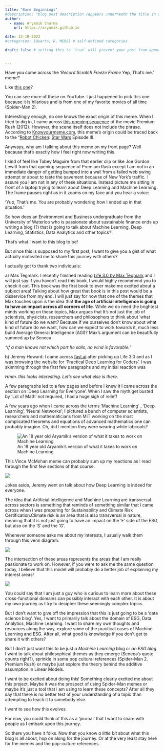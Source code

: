 ```yaml
---
title: "Bare Beginnings"
#description: "blog post description (appears underneath the title in smaller text) which is included on the listing page"
author:
  - name: Aryamik Sharma
    url: https://aryamik.github.io

date: 12-18-2023
#categories: [Quarto, R, MEDS] # self-defined categories

draft: false # setting this to `true` will prevent your post from appearing on your listing page until you're ready!


---
```


Have you come across the '*Record Scratch* *Freeze Frame* Yep, That's me.' meme?

Like [this one](https://www.youtube.com/watch?v=s8wxsUv_2vg)?

You can see more of these on YouTube. I just happened to pick this one because it is hilarious and is from one of my favorite movies of all time (Spider-Man 2).

Interestingly enough, no one knows the exact origin of this meme. When I tried to dig in, I came across [this opening sequence](https://www.youtube.com/watch?v=Qrwp_XkxJU8) of the movie Premium Rush (2012). However, the scene itself does not include the phrase. According to [Knowyourmeme.com](https://knowyourmeme.com/memes/record-scratch-freeze-frame-yep-thats-me), this meme's origin could be traced back to the "[Robot Chicken](https://knowyourmeme.com/memes/subcultures/robot-chicken): [Star Wars](https://knowyourmeme.com/memes/subcultures/star-wars) Episode III.

Anyways, why am I talking about this meme on my front page? Well because that's exactly how I feel right now writing this.

I kind of feel like Tobey Maguire from that earlier clip or like Joe Gordon Lewitt from that opening sequence of Premium Rush except I am not in an immediate danger of getting bumped into a wall from a failed web swing attempt or about to taste the pavement because of New York's traffic. I assure you I am not in any of these situations. Instead picture me sitting in front of a laptop trying to learn about Deep Learning and Machine Learning. The frame pauses right as in it zooms on my face and you hear a voice:

'Yup, That's me. You are probably wondering how I ended up in that situation.'

So how does an Environment and Business undergraduate from the University of Waterloo who is passionate about sustainable finance ends up writing a blog (?) that is going to talk about Machine Learning, Deep Learning, Statistics, Data Analytics and other topics?

That's what I want to this blog to be!

But since this is supposed to my first post, I want to give you a gist of what actually motivated me to share this journey with others?

I actually got to thank two individuals:

a\) Max Tegmark: I recently finished reading [Life 3.0 by Max Tegmark](https://www.goodreads.com/book/show/34272565-life-3-0?from_search=true&from_srp=true&qid=fZlgPWioK1&rank=1) and I will just say if you haven't read this book, I would highly recommend you to check it out. This book was the first book to ever make me excited about a subject area! Talking about how great that book is in this post would be a disservice from my end. I will just say for now that one of the themes that Max touches upon is the idea that **the age of artificial intelligence is going to have an impact across all corners of life**. While we do need the brightest minds working on these topics, Max argues that It's not just the job of scientists, physicists, researchers and philosophers to think about 'what kind of future do we want? Because if we ourselves don't know about what kind of future do we want, how can we expect to work towards it, much less build Average General Intelligence (AGI)? Max's argument can be beautifully summed up by Seneca

*"If a man knows not which port he sails, no wind is favorable."*

b\) Jeremy Howard: I came across [fast.ai](https://www.fast.ai/) after picking up Life 3.0 and as I was browsing the website for 'Practical Deep Learning for Coders'. I was skimming through the first few paragraphs and my initial reaction was

*Hmm. this looks interesting. Let's see what else is there.*

A few paragraphs led to a few pages and before I knew it I came across the section on 'Deep Learning for Everyone'. When I saw the myth get busted by 'Lot of Math' not required, I had a huge sigh of relief!

A few years ago when I came across the terms 'Machine Learning' , 'Deep Learning', 'Neural Networks'; I pictured a bunch of computer scientists, researchers and mathematicians from MIT working on the most complicated theorems and equations of advanced mathematics one can probably imagine. Oh, did I mention they were wearing white labcoats?

![An 18 year old Aryamik's version of what it takes to work on Machine Learning](images/national-cancer-institute-kCXvthZgtvA-unsplash.jpg){fig-align="center"}

This Vince McMohan meme can probably sum up my reactions as I read through the first few sections of that course.

![](images/Screenshot%20from%202023-12-18%2019-14-00.png){fig-align="center"}

Jokes aside, Jeremy went on talk about how Deep Learning is indeed for everyone.

The idea that Artificial Intelligence and Machine Learning are transversal across sectors is something that reminds of something similar that I came across when I was preparing for Sustainability and Climate Risk Certification.Climate risk is an area that is also transversal in nature, meaning that it is not just going to have an impact on the 'E' side of the ESG, but also on the 'S' and the 'G'.

Whenever someone asks me about my interests, I usually walk them through this venn diagram:

![](images/Screenshot%20from%202023-12-18%2023-14-19.png){fig-align="center"}

The intersection of these areas represents the areas that I am really passionate to work on. However, if you were to ask me the same question today, I believe that this model will probably do a better job of explaining my interest areas!

![](images/Screenshot%20from%202023-12-18%2023-12-27.png){fig-align="center"}

You could say that I am just a guy who is curious to learn more about these cross-functional domains can possibly interact with each other. It is about my own journey as I try to decipher these seemingly complex topics.

But I don't want to give off the impression that this is just going to be a 'data science blog'. Yes, I want to primarily talk about the domain of ESG, Data Analytics, Machine Learning. I want to share my own thoughts and resources along the way, explore some of the practical cases of Machine Learning and ESG. After all, what good is knowledge if you don't get to share it with others?

But I don't just want this to be just *a Machine Learning* blog or *an ESG blog.* I want to talk about philosophical themes as they emerge (Seneca's quote counts right?), sprinkle in some pop cultural references (Spider-Man 2, Premium Rush) or maybe just explore the theory behind the additive assumption in Linear Models.

I want to be excited about doing this! Something clearly excited me about this project. Maybe it was the prospect of using Spider-Man memes or maybe it's just a tool that I am using to learn these concepts? After all they say that there is no better test of your understanding of a topic than attempting to teach it to somebody else.

I want to see how this evolves.

For now, you could think of this as a 'journal' that I want to share with people as I embark upon this journey.

So there you have it folks. Now that you know *a little bit* about what this blog is all about, hop on along for the journey. Or at the very least stay here for the memes and the pop-culture references.


